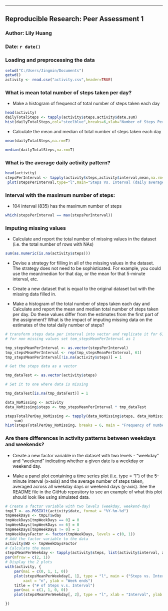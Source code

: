 ---
## Reproducible Research: Peer Assessment 1
### Author: Lily Huang
### Date: `r date()`

### Loading and preprocessing the data
```r
setwd("C:/Users/Jingmin/Documents")
getwd()
activity <- read.csv("activity.csv",header=TRUE)
```

### What is mean total number of steps taken per day?
* Make a histogram of frequenct of total number of steps taken each day

```r
head(activity)
dailyTotalSteps <- tapply(activity$steps,activity$date,sum)
hist(dailyTotalSteps,col="steelblue",breaks=6,xlab="Number of Steps Per day",main="Frequency of Number of Steps Per day")
```
* Calculate the mean and median of total number of steps taken each day


```r
mean(dailyTotalSteps,na.rm=T)
```


```r
median(dailyTotalSteps,na.rm=T)
```

### What is the average daily activity pattern?
```r
head(activity)
stepsPerInterval <- tapply(activity$steps,activity$interval,mean,na.rm=T)
 plot(stepsPerInterval,type="l",main="Steps Vs. Interval (daily average)",ylab="# of steps")
```
### Interval with the maximum number of steps:

* 104 interval (835) has the maximum number of steps

```r
which(stepsPerInterval == max(stepsPerInterval))
```


### Imputing missing values
* Calculate and report the total number of missing values in the dataset (i.e. the total number of rows with NAs)
```r
sum(as.numeric(is.na(activity$steps)))
```

* Devise a strategy for filling in all of the missing values in the dataset. The strategy does not need to be sophisticated. For example, you could use the mean/median for that day, or the mean for that 5-minute interval, etc.

* Create a new dataset that is equal to the original dataset but with the missing data filled in.

* Make a histogram of the total number of steps taken each day and Calculate and report the mean and median total number of steps taken per day. Do these values differ from the estimates from the first part of the assignment? What is the impact of imputing missing data on the estimates of the total daily number of steps?
```r
# transform steps data per interval into vector and replicate it for 61 times
# for non missing values set tem_stepsMeanPerInterval as 1

tmp_stepsMeanPerInterval <- as.vector(stepsPerInterval)
tmp_stepsMeanPerInterval <- rep(tmp_stepsMeanPerInterval, 61)
tmp_stepsMeanPerInterval[!is.na(activity$steps)] = 1

# Get the steps data as a vector

tmp_dataTest <- as.vector(activity$steps)

# Set it to one where data is missing

tmp_dataTest[is.na(tmp_dataTest)] = 1

data_NoMissing <- activity
data_NoMissing$steps <- tmp_stepsMeanPerInterval * tmp_dataTest
```

```r
stepsTotalPerDay_NoMissing <- tapply(data_NoMissing$steps, data_NoMissing$date, 
    sum)
hist(stepsTotalPerDay_NoMissing, breaks = 6, main = "Frequency of number of steps per day", xlab = "Number of steps per day", ylab = "Frequency", col = "steel blue")

```


### Are there differences in activity patterns between weekdays and weekends?
* Create a new factor variable in the dataset with two levels - "weekday" and "weekend" indicating whether a given date is a weekday or weekend day.

* Make a panel plot containing a time series plot (i.e. type = "l") of the 5-minute interval (x-axis) and the average number of steps taken, averaged across all weekday days or weekend days (y-axis). See the README file in the GitHub repository to see an example of what this plot should look like using simulated data.
```r
# Create a factor variable with two levels (weekday, weekend-day)
tmpLT <- as.POSIXlt(activity$date, format = "%Y-%m-%d")
tmpWeekDays <- tmpLT$wday
tmpWeekDays[tmpWeekDays == 0] = 0
tmpWeekDays[tmpWeekDays == 6] = 0
tmpWeekDays[tmpWeekDays != 0] = 1
tmpWeekDaysFactor <- factor(tmpWeekDays, levels = c(0, 1))
# Add the factor variable to the data
activity$WD <- tmpWeekDaysFactor
# Calculate the mean
stepsMeanPerWeekday <- tapply(activity$steps, list(activity$interval, activity$WD), mean,na.rm = T)
par(mfrow = c(2, 1))
# Display the 2 plots
with(activity, {
    par(mai = c(0, 1, 1, 0))
    plot(stepsMeanPerWeekday[, 1], type = "l", main = ("Steps vs. Interval"), 
        xaxt = "n", ylab = "Week ends")
    title = ("# of Steps v.s. Interval")
    par(mai = c(1, 1, 0, 0))
    plot(stepsMeanPerWeekday[, 2], type = "l", xlab = "Interval", ylab = "Week days")

})
```